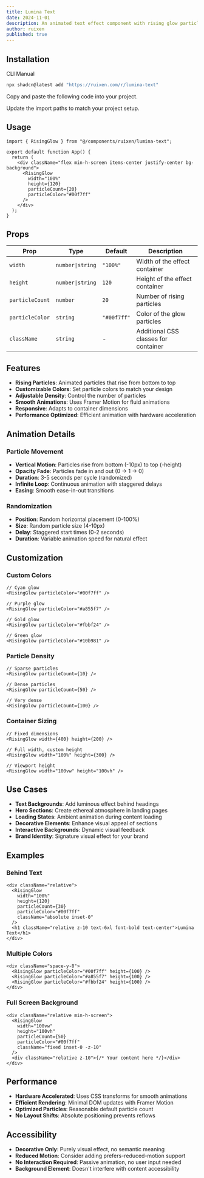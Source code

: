 ```yaml
---
title: Lumina Text
date: 2024-11-01
description: An animated text effect component with rising glow particles that creates a luminous, ethereal visual effect.
author: ruixen
published: true
---
```


<ComponentPreview name="lumina-text-demo" />

## Installation

<Tabs defaultValue="cli">

<TabsList>
  <TabsTrigger value="cli">CLI</TabsTrigger>
  <TabsTrigger value="manual">Manual</TabsTrigger>
</TabsList>
<TabsContent value="cli">

```bash
npx shadcn@latest add "https://ruixen.com/r/lumina-text"
```

</TabsContent>

<TabsContent value="manual">

<Steps>

<Step>Copy and paste the following code into your project.</Step>

<ComponentSource name="lumina-text" />

<Step>Update the import paths to match your project setup.</Step>

</Steps>

</TabsContent>

</Tabs>

## Usage

```tsx
import { RisingGlow } from "@/components/ruixen/lumina-text";

export default function App() {
  return (
    <div className="flex min-h-screen items-center justify-center bg-background">
      <RisingGlow
        width="100%"
        height={120}
        particleCount={20}
        particleColor="#00f7ff"
      />
    </div>
  );
}
```

## Props

| Prop            | Type             | Default     | Description                          |
| --------------- | ---------------- | ----------- | ------------------------------------ |
| `width`         | `number\|string` | `"100%"`    | Width of the effect container        |
| `height`        | `number\|string` | `120`       | Height of the effect container       |
| `particleCount` | `number`         | `20`        | Number of rising particles           |
| `particleColor` | `string`         | `"#00f7ff"` | Color of the glow particles          |
| `className`     | `string`         | -           | Additional CSS classes for container |

## Features

- **Rising Particles**: Animated particles that rise from bottom to top
- **Customizable Colors**: Set particle colors to match your design
- **Adjustable Density**: Control the number of particles
- **Smooth Animations**: Uses Framer Motion for fluid animations
- **Responsive**: Adapts to container dimensions
- **Performance Optimized**: Efficient animation with hardware acceleration

## Animation Details

### Particle Movement

- **Vertical Motion**: Particles rise from bottom (-10px) to top (-height)
- **Opacity Fade**: Particles fade in and out (0 → 1 → 0)
- **Duration**: 3-5 seconds per cycle (randomized)
- **Infinite Loop**: Continuous animation with staggered delays
- **Easing**: Smooth ease-in-out transitions

### Randomization

- **Position**: Random horizontal placement (0-100%)
- **Size**: Random particle size (4-10px)
- **Delay**: Staggered start times (0-2 seconds)
- **Duration**: Variable animation speed for natural effect

## Customization

### Custom Colors

```tsx
// Cyan glow
<RisingGlow particleColor="#00f7ff" />

// Purple glow
<RisingGlow particleColor="#a855f7" />

// Gold glow
<RisingGlow particleColor="#fbbf24" />

// Green glow
<RisingGlow particleColor="#10b981" />
```

### Particle Density

```tsx
// Sparse particles
<RisingGlow particleCount={10} />

// Dense particles
<RisingGlow particleCount={50} />

// Very dense
<RisingGlow particleCount={100} />
```

### Container Sizing

```tsx
// Fixed dimensions
<RisingGlow width={400} height={200} />

// Full width, custom height
<RisingGlow width="100%" height={300} />

// Viewport height
<RisingGlow width="100vw" height="100vh" />
```

## Use Cases

- **Text Backgrounds**: Add luminous effect behind headings
- **Hero Sections**: Create ethereal atmosphere in landing pages
- **Loading States**: Ambient animation during content loading
- **Decorative Elements**: Enhance visual appeal of sections
- **Interactive Backgrounds**: Dynamic visual feedback
- **Brand Identity**: Signature visual effect for your brand

## Examples

### Behind Text

```tsx
<div className="relative">
  <RisingGlow
    width="100%"
    height={120}
    particleCount={30}
    particleColor="#00f7ff"
    className="absolute inset-0"
  />
  <h1 className="relative z-10 text-6xl font-bold text-center">Lumina Text</h1>
</div>
```

### Multiple Colors

```tsx
<div className="space-y-8">
  <RisingGlow particleColor="#00f7ff" height={100} />
  <RisingGlow particleColor="#a855f7" height={100} />
  <RisingGlow particleColor="#fbbf24" height={100} />
</div>
```

### Full Screen Background

```tsx
<div className="relative min-h-screen">
  <RisingGlow
    width="100vw"
    height="100vh"
    particleCount={50}
    particleColor="#00f7ff"
    className="fixed inset-0 -z-10"
  />
  <div className="relative z-10">{/* Your content here */}</div>
</div>
```

## Performance

- **Hardware Accelerated**: Uses CSS transforms for smooth animations
- **Efficient Rendering**: Minimal DOM updates with Framer Motion
- **Optimized Particles**: Reasonable default particle count
- **No Layout Shifts**: Absolute positioning prevents reflows

## Accessibility

- **Decorative Only**: Purely visual effect, no semantic meaning
- **Reduced Motion**: Consider adding prefers-reduced-motion support
- **No Interaction Required**: Passive animation, no user input needed
- **Background Element**: Doesn't interfere with content accessibility
